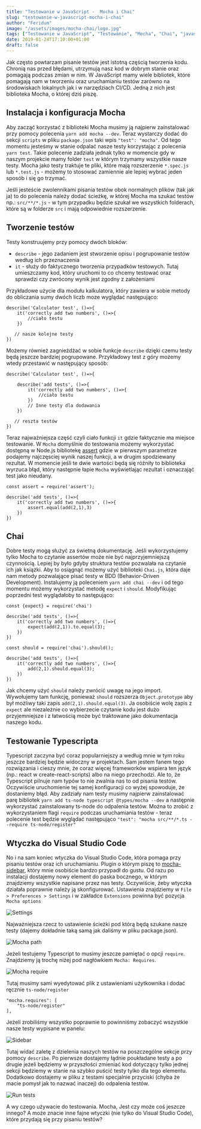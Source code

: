 ```yaml
---
title: "Testowanie w JavaScript -  Mocha i Chai"
slug: "testowanie-w-javascript-mocha-i-chai"
author: "Feridum"
image: "/assets/images/mocha-chai/logo.jpg"
tags: ["Testowanie w JavaScript", "Testowanie", "Mocha", "Chai", "javascript"]
date: 2019-01-24T17:10:00+01:00
draft: false
---
```


Jak często powtarzam pisanie testów jest istotną częścią tworzenia kodu. Chronią nas przed błędami, utrzymują nasz kod w dobrym stanie oraz pomagają podczas zmian w nim. W JavaScript mamy wiele bibliotek, które pomagają nam w tworzeniu oraz uruchamianiu testów zarówno na środowiskach lokalnych jak i w narzędziach CI/CD. Jedną z nich jest biblioteka Mocha, o której dziś piszę.



## Instalacja i konfiguracja Mocha 

Aby zacząć korzystać z biblioteki Mocha musimy ją najpierw zainstalować przy pomocy polecenia `yarn add mocha --dev`. Teraz wystarczy dodać do sekcji `scripts` w pliku `package.json` taki wpis `"test": "mocha"`. Od tego momentu jesteśmy w stanie odpalać nasze testy korzystając z polecenia `yarn test`. Takie polecenie zadziała jednak tylko w momencie gdy w naszym projekcie mamy folder `test` w którym trzymamy wszystkie nasze testy. Mocha jako testy traktuje te pliki, które mają rozszerzenie `*.spec.js` lub `*.test.js` - możemy to stosować zamiennie ale lepiej wybrać jeden sposób i się go trzymać. 

Jeśli jesteście zwolennikami pisania testów obok normalnych plików (tak jak ja) to do polecenia należy dodać ścieżkę, w której Mocha ma szukać testów np.: `src/**/*.js` - w tym przypadku będzie szukał we wszystkich folderach, które są w folderze `src` i mają odpowiednie rozszerzenie. 

## Tworzenie testów

Testy konstruujemy przy pomocy dwóch bloków: 

- `describe` - jego zadaniem jest stworzenie opisu i pogrupowanie testów według ich przeznaczenia
- `it` - służy do faktycznego tworzenia przypadków testowych. Tutaj umieszczamy kod, który uruchomi to co chcemy testować oraz sprawdzi czy zwrócony wynik jest zgodny z założeniami

Przykładowe użycie dla modułu kalkulatora, który zawiera w sobie metody do obliczania sumy dwóch liczb moze wyglądać następująco: 

```
describe('Calculator test', ()=>{
    it('correctly add two numbers', ()=>{
        //ciało testu
    })

   // nasze kolejne testy 
})

```

Możemy również zagnieżdżać w sobie funkcje `describe` dzięki czemu testy będą jeszcze bardziej pogrupowane. Przykładowy test z góry możemy wtedy przestawić w następujący sposób:

```
describe('Calculator test', ()=>{
    
    describe('add tests', ()=>{
        it('correctly add two numbers', ()=>{
            //ciało testu
        })
        // Inne testy dla dodawania
    })
   
   // reszta testów
})

```

Teraz najważniejsza część czyli ciało funkcji `it` gdzie faktycznie ma miejsce testowanie. W `Mocha` domyślnie do testowania możemy wykorzystać dostępną w Node.js bibliotekę [assert](https://nodejs.org/api/assert.html) gdzie w pierwszym parametrze podajemy najczęsciej wynik naszej funkcji, a w drugim spodziewany rezultat. W momencie jeśli te dwie wartości będą się różniły to biblioteka wyrzuca błąd, który następnie łapie `Mocha` wyświetlając rezultat i oznaczająć test jako nieudany.

```
const assert = require('assert');

describe('add tests', ()=>{
    it('correctly add two numbers', ()=>{
        assert.equal(add(2,1),3)
    })
})
```

## Chai 
Dobre testy mogą służyć za świetną dokumentację. Jeśli wykorzystujemy tylko Mocha to czytanie assertów może nie być najprzyjemniejszą czynnością. Lepiej by było gdyby struktura testów pozwalała na czytanie ich jak książki. Aby to osiągnąć możemy użyć biblioteki `Chai.js`, która daje nam metody pozwalające pisać testy w BDD (Behavior-Driven Development). Instalujemy ją poleceniem `yarn add chai --dev` i od tego momentu możemy wykorzystać metodę `expect` i `should`. Modyfikując poprzedni test wyglądałoby to następująco: 

```
const {expect} = require('chai')

describe('add tests', ()=>{
    it('correctly add two numbers', ()=>{
        expect(add(2,1)).to.equal(3);
    })
})
```


```
const should = require('chai').should();

describe('add tests', ()=>{
    it('correctly add two numbers', ()=>{
        add(2,1).should.equal(3);
    })
})
```

Jak chcemy użyć `should` należy zwrócić uwagę na jego import. Wywołujemy tam funkcję, ponieważ `should` rozszerza `Object.prototype` aby był możliwy taki zapis `add(2,1).should.equal(3)`. Ja osobiście wolę zapis z `expect` ale niezależnie co wybierzecie czytanie kodu jest dużo przyjemniejsze i z łatwością może być traktowane jako dokumentacja naszego kodu.


## Testowanie Typescripta

Typescript zaczyna być coraz popularniejszy a według mnie w tym roku jeszcze bardziej będzie widoczny w projektach. Sam jestem fanem tego rozwiązania i cieszy mnie, że coraz więcej frameworków wspiera ten język (np.: react w create-react-scripts) albo na niego przechodzi. Ale to, że Typescript pilnuje nam typów to nie zwalnia nas to od pisania testów. Oczywiście uruchomienie tej samej konfiguracji co wyżej spowoduje, że dostaniemy błąd. Aby zadziały nam testy musimy najpierw zainstalować parę bibliotek `yarn add ts-node typescript @types/mocha --dev` a następnie wykorzystać zainstalowany ts-node do odpalenia testów. Można to zrobić z wykorzystaniem flagi `require` podczas uruchamiania testów - teraz polecenie test będzie wyglądać następująco `"test": "mocha src/**/*.ts --require ts-node/register"`

## Wtyczka do Visual Studio Code

No i na sam koniec wtyczka do Visual Studio Code, która pomaga przy pisaniu testów oraz ich uruchamianiu. Plugin o którym piszę to [mocha-sidebar](https://marketplace.visualstudio.com/items?itemName=maty.vscode-mocha-sidebar), który mnie osobiście bardzo przypadł do gustu. Od razu po instalacji dostajemy nowy element do paska bocznego, w którym znajdziemy wszystkie napisane przez nas testy. Oczywiście, żeby wtyczka działała poprawnie należy ją skonfigurować. Ustawienia znajdziemy w `File > Preferences > Settings` i w zakładce `Extensions` powinna być pozycja `Mocha options`

![Settings](/assets/images/mocha-chai/settings.png)

Najważniejsza rzecz to ustawienie ścieżki pod którą będą szukane nasze testy (dajemy dokładnie taką samą jak daliśmy w pliku package.json). 

![Mocha path](/assets/images/mocha-chai/mocha-path.png)

Jeżeli testujemy Typescript to musimy jeszcze pamiętać o opcji `require`. Znajdziemy ją trochę niżej pod nagłówkiem `Mocha: Requires`.

![Mocha require](/assets/images/mocha-chai/mocha-require.png)

Tutaj musimy sami wyedytować plik z ustawieniami użytkownika i dodać ręcznie `ts-node/register`

```
"mocha.requires": [
	"ts-node/register"
],
```

Jeżeli zrobiliśmy wszystko poprawnie to powinniśmy zobaczyć wszystkie nasze testy wypisane w panelu: 

![Sidebar](/assets/images/mocha-chai/sidebar.png)

Tutaj widać zaletę z dzielenia naszych testów na poszczególne sekcje przy pomocy `describe`. Po pierwsze dostajemy łądnie poukładane testy a po drugie jeżeli będziemy w przyszłości zmieniać kod dotyczący tylko jednej sekcji będziemy w stanie na szybko puścić testy tylko dla tego elementu. Dodatkowo dostajemy w pliku z testami specjalnie przyciski (chyba że macie pomysł jak to nazwać inaczej) do odpalenia testów.

![Run tests](/assets/images/mocha-chai/run-tests.png)

A wy czego używacie do testowania. Mocha, Jest czy może coś jeszcze innego? A może znacie inne fajne wtyczki (nie tylko do Visual Studio Code), które przydają się przy pisaniu testów?


